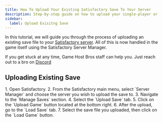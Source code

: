 ```yaml
---
title: How To Upload Your Existing Satisfactory Save To Your Server
description: Step-by-step guide on how to upload your single-player or multiplayer save file to your Satisfactory server.
sidebar:
  label: Upload Exisitng Save
---
```


In this tutorial, we will guide you through the process of uploading an existing save file to your [Satisfactory server](https://www.gamehostbros.com/satisfactory-server-hosting/). All of this is now handled in the game itself using the Satisfactory Server Manager.

If you get stuck at any time, Game Host Bros staff can help you. Just reach out to a bro on [Discord](https://discord.gg/FN4XgbAwzr)

## Uploading Existing Save
<Steps>
1. Open Satisfactory.
2. From the Satisfactory main menu, select `Server Manager` and choose the server you wish to upload the save to.
3. Navigate to the `Manage Saves` section.
4. Select the `Upload Save` tab.
5. Click on the `Upload Game` button located at the bottom right.
6. After the upload, go to the `Load Save` tab.
7. Select the save file you uploaded, then click on the `Load Game` button.
</Steps>